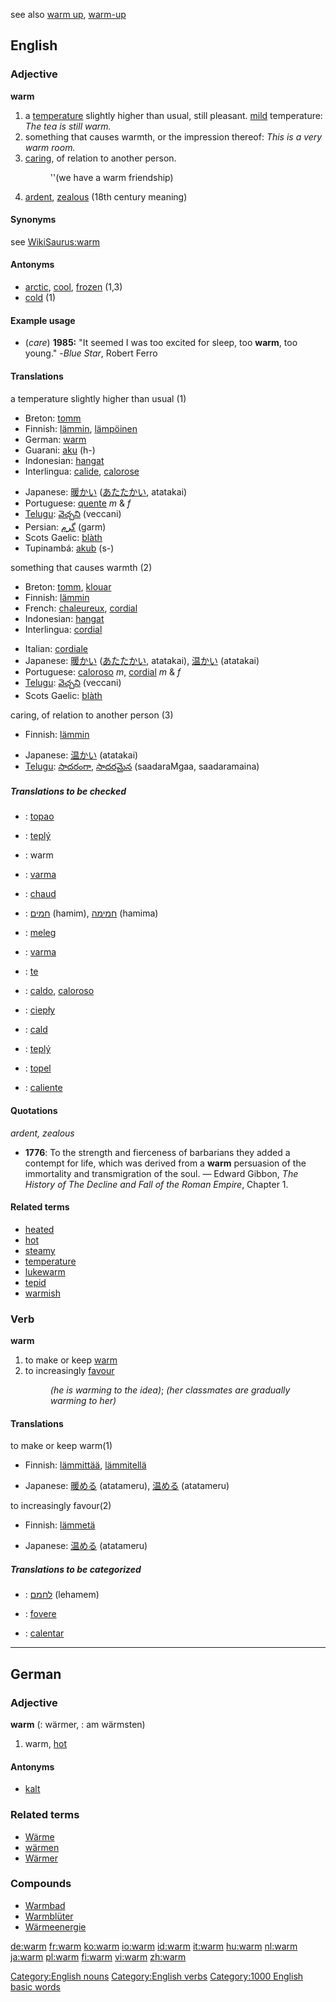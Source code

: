 see also [[warm up]], [[warm-up]]
==English==

{{rank|escape|Mr|shot|927|warm|sufficient|conduct|directly}}

===Adjective===
'''warm'''

#a [[temperature]] slightly higher than usual, still pleasant. [[Mild|mild]] temperature: ''The tea is still warm.''
#something that causes warmth, or the impression thereof: ''This is a very warm room.''
#[[care|caring]], of relation to another person. 
#:''(we have a warm friendship)
# [[ardent]], [[zealous]] (18th century meaning)

====Synonyms====
see [[WikiSaurus:warm]]

====Antonyms====
*[[arctic]], [[cool]], [[frozen]] (1,3)
*[[cold]] (1)

====Example usage====
* (''care'') '''1985:''' "It seemed I was too excited for sleep, too '''warm''', too young." -''Blue Star'', Robert Ferro

====Translations====
;a temperature slightly higher than usual (1)
{{top}}
*Breton: [[tomm]]
*Finnish: [[lämmin]], [[lämpöinen]]
*German: [[warm]]
*Guarani: [[aku]] (h-)
*Indonesian: [[hangat]]
*Interlingua: [[calide]], [[calorose]]
{{mid}}
*Japanese: [[暖かい]] ([[あたたかい]], atatakai)
*Portuguese: [[quente]] ''m'' & ''f''
*[[Telugu]]: [[వెచ్చని]] (veccani)
*Persian: [[گرم]] (garm)
*Scots Gaelic: [[blàth]]
*Tupinambá: [[akub]] (s-)
{{bottom}}

;something that causes warmth (2)
{{top}}
*Breton: [[tomm]], [[klouar]]
*Finnish: [[lämmin]]
*French: [[chaleureux]], [[cordial]]
*Indonesian: [[hangat]]
*Interlingua: [[cordial]]
{{mid}}
*Italian: [[cordiale]]
*Japanese: [[暖かい]] ([[あたたかい]], atatakai), [[温かい]] (atatakai)
*Portuguese: [[caloroso#Portuguese|caloroso]] ''m'', [[cordial]] ''m'' & ''f''
*[[Telugu]]: [[వెచ్చని]] (veccani)
*Scots Gaelic: [[blàth]]
{{bottom}}

;caring, of relation to another person (3)
{{top}}
*Finnish: [[lämmin]]
{{mid}}
*Japanese: [[温かい]] (atatakai)
*[[Telugu]]: [[సాదరంగా]], [[సాదరమైన]] (saadaraMgaa, saadaramaina)
{{bottom}}

=====Translations to be checked=====
{{checktrans}}
{{top}}
*{{ttbc|Croatian}}: [[topao]]
*{{ttbc|Czech}}: [[teplý]]
*{{ttbc|Dutch}}: warm
*{{ttbc|Esperanto}}: [[varma]]
*{{ttbc|French}}: [[chaud]]
*{{ttbc|Hebrew}}: [[חמים]] {{m}} (hamim), [[חמימה]] {{f}} (hamima)
*{{ttbc|Hungarian}}: [[meleg]]
{{mid}}
*{{ttbc|Ido}}: [[varma]]
*{{ttbc|Irish}}: [[te#Irish|te]]
*{{ttbc|Italian}}: [[caldo]], [[caloroso#Italian|caloroso]]
*{{ttbc|Polish}}: [[ciepły]]
*{{ttbc|Romanian}}: [[cald]]
*{{ttbc|Slovak}}: [[teplý]]
*{{ttbc|Slovenian}}: [[topel]]
*{{ttbc|Spanish}}: [[caliente]]
{{bottom}}

====Quotations====
''ardent, zealous''
* '''1776''': To the strength and fierceness of barbarians they added a contempt for life, which was derived from a '''warm''' persuasion of the immortality and transmigration of the soul. &mdash; Edward Gibbon, ''The History of The Decline and Fall of the Roman Empire'', Chapter 1.

====Related terms====
*[[heated]]
*[[hot]]
*[[steamy]]
*[[temperature]]
*[[lukewarm]]
*[[tepid]]
*[[warmish]]

===Verb===
'''warm'''
# to make or keep [[#Adjective|warm]]
# to increasingly [[favour]]
#:''(he is warming to the idea)''; ''(her classmates are gradually warming to her)''

====Translations====
;to make or keep warm(1)
{{top}}
*Finnish: [[lämmittää]], [[lämmitellä]]
{{mid}}
*Japanese: [[暖める]] (atatameru), [[温める]] (atatameru)
{{bottom}}

;to increasingly favour(2)
{{top}}
*Finnish: [[lämmetä]]
{{mid}}
*Japanese: [[温める]] (atatameru)
{{bottom}}

=====Translations to be categorized=====
{{checktrans}}
{{top}}
*{{ttbc|Hebrew}}: [[לחמם]] (lehamem)
*{{ttbc|Latin}}: [[fovere]]
{{mid}}
*{{ttbc|Spanish}}: [[calentar]]
{{bottom}}

[[Category:English nouns]]
[[Category:English verbs]]
[[Category:1000 English basic words]]

----

==German==
===Adjective===
'''warm''' ({{compar}}: wärmer, {{superl}}: am wärmsten)

# warm, [[hot]]

====Antonyms====
*[[kalt]]

===Related terms===
*[[Wärme]]
*[[wärmen]]
*[[Wärmer]]

===Compounds===
*[[Warmbad]]
*[[Warmblüter]]
*[[Wärmeenergie]]

[[de:warm]]
[[fr:warm]]
[[ko:warm]]
[[io:warm]]
[[id:warm]]
[[it:warm]]
[[hu:warm]]
[[nl:warm]]
[[ja:warm]]
[[pl:warm]]
[[fi:warm]]
[[vi:warm]]
[[zh:warm]]